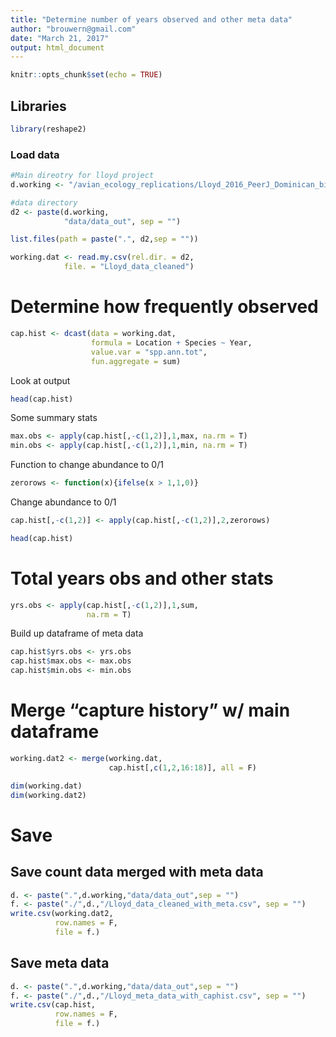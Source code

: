 ```yaml
---
title: "Determine number of years observed and other meta data"
author: "brouwern@gmail.com"
date: "March 21, 2017"
output: html_document
---
```


```r
knitr::opts_chunk$set(echo = TRUE)
```


## Libraries
```r
library(reshape2)
```


### Load data
```r
#Main direotry for lloyd project
d.working <- "/avian_ecology_replications/Lloyd_2016_PeerJ_Dominican_birds/"

#data directory
d2 <- paste(d.working,
            "data/data_out", sep = "")

list.files(path = paste(".", d2,sep = ""))

working.dat <- read.my.csv(rel.dir. = d2,
            file. = "Lloyd_data_cleaned")   

```





# Determine how frequently observed

```r
cap.hist <- dcast(data = working.dat,
                  formula = Location + Species ~ Year,
                  value.var = "spp.ann.tot",
                  fun.aggregate = sum)
```


Look at output
```r
head(cap.hist)
```


Some summary stats
```r
max.obs <- apply(cap.hist[,-c(1,2)],1,max, na.rm = T)
min.obs <- apply(cap.hist[,-c(1,2)],1,min, na.rm = T)

```


Function to change abundance to 0/1
```r
zerorows <- function(x){ifelse(x > 1,1,0)}
```

Change abundance to 0/1
```r
cap.hist[,-c(1,2)] <- apply(cap.hist[,-c(1,2)],2,zerorows)

head(cap.hist)
```


# Total years obs and other stats
```r
yrs.obs <- apply(cap.hist[,-c(1,2)],1,sum, 
                 na.rm = T)
```


Build up dataframe of meta data
```r
cap.hist$yrs.obs <- yrs.obs
cap.hist$max.obs <- max.obs
cap.hist$min.obs <- min.obs
```



# Merge "capture history" w/ main dataframe

```r
working.dat2 <- merge(working.dat,
                      cap.hist[,c(1,2,16:18)], all = F)

dim(working.dat)
dim(working.dat2)
```


# Save

## Save count data merged with meta data

```r
d. <- paste(".",d.working,"data/data_out",sep = "")
f. <- paste("./",d.,"/Lloyd_data_cleaned_with_meta.csv", sep = "")
write.csv(working.dat2, 
          row.names = F,
          file = f.)
```



## Save meta data

```r
d. <- paste(".",d.working,"data/data_out",sep = "")
f. <- paste("./",d.,"/Lloyd_meta_data_with_caphist.csv", sep = "")
write.csv(cap.hist, 
          row.names = F,
          file = f.)
```

